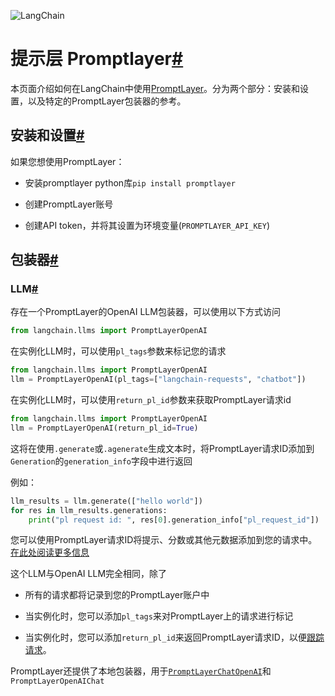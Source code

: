 

<Head>
  <script>
    {
      `(function() {
         var _hmt = _hmt || [];
(function() {
  var hm = document.createElement("script");
  hm.src = "https://hm.baidu.com/hm.js?e60fb290e204e04c5cb6f79b0ac1e697";
  var s = document.getElementsByTagName("script")[0]; 
  s.parentNode.insertBefore(hm, s);
})();
       })();`
    }
  </script>
</Head>

![LangChain](https://pica.zhimg.com/50/v2-56e8bbb52aa271012541c1fe1ceb11a2_r.gif)





提示层 Promptlayer[#](#promptlayer "跳转到这个标题的永久链接")
===================================

本页面介绍如何在LangChain中使用[PromptLayer](https://www.promptlayer.com)。分为两个部分：安装和设置，以及特定的PromptLayer包装器的参考。

安装和设置[#](#installation-and-setup "跳转到这个标题的永久链接")
------------------------------------------------

如果您想使用PromptLayer：

* 安装promptlayer python库`pip install promptlayer`

* 创建PromptLayer账号

* 创建API token，并将其设置为环境变量(`PROMPTLAYER_API_KEY`)

包装器[#](#wrappers "跳转到这个标题的永久链接")
--------------------------------

### LLM[#](#llm "Permalink to this headline")

存在一个PromptLayer的OpenAI LLM包装器，可以使用以下方式访问

```  python
from langchain.llms import PromptLayerOpenAI

```

在实例化LLM时，可以使用`pl_tags`参数来标记您的请求

```  python
from langchain.llms import PromptLayerOpenAI
llm = PromptLayerOpenAI(pl_tags=["langchain-requests", "chatbot"])

```

在实例化LLM时，可以使用`return_pl_id`参数来获取PromptLayer请求id

```  python
from langchain.llms import PromptLayerOpenAI
llm = PromptLayerOpenAI(return_pl_id=True)

```

这将在使用`.generate`或`.agenerate`生成文本时，将PromptLayer请求ID添加到`Generation`的`generation_info`字段中进行返回

例如：

```  python
llm_results = llm.generate(["hello world"])
for res in llm_results.generations:
    print("pl request id: ", res[0].generation_info["pl_request_id"])

```

您可以使用PromptLayer请求ID将提示、分数或其他元数据添加到您的请求中。[在此处阅读更多信息](https://magniv.notion.site/Track-4deee1b1f7a34c1680d085f82567dab9)

这个LLM与OpenAI LLM完全相同，除了

* 所有的请求都将记录到您的PromptLayer账户中

* 当实例化时，您可以添加`pl_tags`来对PromptLayer上的请求进行标记

* 当实例化时，您可以添加`return_pl_id`来返回PromptLayer请求ID，以便[跟踪请求](https://magniv.notion.site/Track-4deee1b1f7a34c1680d085f82567dab9)。

PromptLayer还提供了本地包装器，用于[`PromptLayerChatOpenAI`](../modules/models/chat/integrations/promptlayer_chatopenai)和`PromptLayerOpenAIChat`

